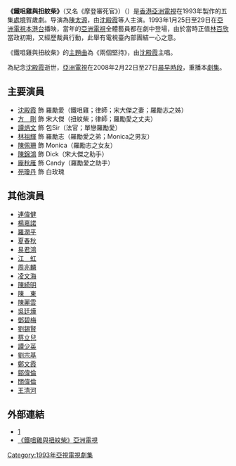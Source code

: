 {{亞視劇集 
| 中文劇名= 《鐵咀雞與扭紋柴》<br>《摩登審死官》
| 英文劇名= {{lang|en|War of the Couple}}
| 圖像=
| 製作年份=1993年
| aTV-11首播日期=1993年1月25日-1月29日
| aTV-11首播時間=
| 監製=[[陳太源|陳太源]]
| 編導=[[譚禮賢|譚禮賢]]、[[胡國華|胡國華]]
| 助理編導=[[梁錦輝|梁錦輝]]、[[朱澤新|朱澤新]]
| 編劇=[[何世傑|何世傑]]、[[梁敏華|梁敏華]]、[[余佩珊|余佩珊]]
| 製作統籌=[[葉漢強|葉漢強]]
| 編審=[[張國源|張國源]]
| 集數=5
| 國家={{HKG-NOC}}
| 語言=[[粵語|粵語]]
| 外景={{HKG-NOC}}
| 每集長=60分鐘（連廣告）
| 製作公司=[[香港|香港]][[亞洲電視|亞洲電視]]
| 劇種=處境賀歲劇
| 主演=[[沈殿霞|沈殿霞]]、[[方剛_(演員)|方　剛]]、[[譚炳文|譚炳文]]、[[林祖輝|林祖輝]]<br>[[陳佩珊|陳佩珊]]、[[陳錦鴻|陳錦鴻]]、[[龐秋雁|龐秋雁]]、[[苑瓊丹|苑瓊丹]]
| 主題曲=《兩個堅持》
| 作曲=[[黎學斌|黎學斌]]
| 填詞=[[陳少琪|陳少琪]]
| 主唱=[[沈殿霞|沈殿霞]]
}}

'''《鐵咀雞與扭紋柴》'''（又名《摩登審死官》）（{{lang|en|'''War of the Couple'''}}）是[[香港|香港]][[亞洲電視|亞洲電視]]在1993年製作的五集[[處境劇|處境]]賀歲劇。导演為[[陳太源|陳太源]]，由[[沈殿霞|沈殿霞]]等人主演。1993年1月25日至29日在[[亞洲電視|亞洲電視]][[本港台|本港台]]播映，當年的[[亞洲電視|亞洲電視]]全體藝員都在劇中登場，由於當時正值[[林百欣|林百欣]]當政初期，又經歷裁員行動，此舉有電視臺內部團結一心之意。

《鐵咀雞與扭紋柴》的[[主題曲|主題曲]]為《兩個堅持》，由[[沈殿霞|沈殿霞]]主唱。

為紀念[[沈殿霞|沈殿霞]]逝世，[[亞洲電視|亞洲電視]]在2008年2月22日至27日[[本港台電視劇集列表_(2008年)#清晨時段|晨早時段]]，重播本[[劇集|劇集]]。

==主要演員==
*[[沈殿霞|沈殿霞]] 飾 羅勵愛（鐵咀雞；律師；宋大傑之妻；羅勵志之姊）
*[[方剛_(演員)|方　剛]] 飾 宋大傑（扭紋柴；律師；羅勵愛之丈夫）
*[[譚炳文|譚炳文]] 飾 包Sir（法官；單戀羅勵愛）
*[[林祖輝|林祖輝]] 飾 羅勵志（羅勵愛之弟；Monica之男友）
*[[陳佩珊|陳佩珊]] 飾 Monica（羅勵志之女友）
*[[陳錦鴻|陳錦鴻]] 飾 Dick（宋大傑之助手）
*[[龐秋雁|龐秋雁]] 飾 Candy（羅勵愛之助手）
*[[苑瓊丹|苑瓊丹]] 飾 白玫瑰

==其他演員==
*[[連偉健|連偉健]]
*[[楊嘉諾|楊嘉諾]]
*[[羅潤平|羅潤平]]
*[[夏春秋|夏春秋]]
*[[易君鴻|易君鴻]]
*[[江虹|江　虹]]
*[[周兆麟|周兆麟]]
*[[凌文海|凌文海]]
*[[陳綺明|陳綺明]]
*[[陳東_(演員)|陳　東]]
*[[陳麗雲|陳麗雲]]
*[[吳廷燁|吳廷燁]]
*[[鄧碧梅|鄧碧梅]]
*[[劉錫賢|劉錫賢]]
*[[蔡立兒|蔡立兒]]
*[[譚少英|譚少英]]
*[[劉宗基|劉宗基]]
*[[鄭文霞|鄭文霞]]
*[[鄒偉倫|鄒偉倫]]
*[[關偉倫|關偉倫]]
*[[王清河|王清河]]

==外部連結==
*[https://web.archive.org/web/20081226232859/http://www.hkatv.com/v3/schedule/schedule-home.html]
*[https://www.hkatv.com/player/249 《鐵咀雞與扭紋柴》亞洲電視]

{{HK-tv-stub}}
[[Category:1993年亞視電視劇集|Category:1993年亞視電視劇集]]